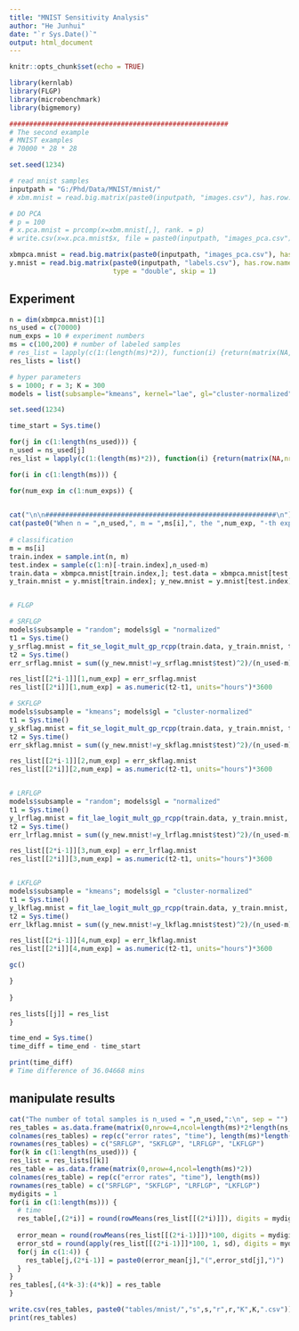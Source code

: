 ```yaml
---
title: "MNIST Sensitivity Analysis"
author: "He Junhui"
date: "`r Sys.Date()`"
output: html_document
---
```


```r
knitr::opts_chunk$set(echo = TRUE)
```

```r
library(kernlab)
library(FLGP)
library(microbenchmark)
library(bigmemory)
```

```r
#######################################################
# The second example
# MNIST examples
# 70000 * 28 * 28

set.seed(1234)
```

```r
# read mnist samples
inputpath = "G:/Phd/Data/MNIST/mnist/"
# xbm.mnist = read.big.matrix(paste0(inputpath, "images.csv"), has.row.names =  TRUE, type = "double", skip = 1)
```

```r
# DO PCA
# p = 100
# x.pca.mnist = prcomp(x=xbm.mnist[,], rank. = p)
# write.csv(x=x.pca.mnist$x, file = paste0(inputpath, "images_pca.csv"))
```

```r
xbmpca.mnist = read.big.matrix(paste0(inputpath, "images_pca.csv"), has.row.names =  TRUE, type = "double", skip = 1)
y.mnist = read.big.matrix(paste0(inputpath, "labels.csv"), has.row.names = TRUE,
                          type = "double", skip = 1)
```

## Experiment


```r
n = dim(xbmpca.mnist)[1]
ns_used = c(70000)
num_exps = 10 # experiment numbers
ms = c(100,200) # number of labeled samples
# res_list = lapply(c(1:(length(ms)*2)), function(i) {return(matrix(NA,nrow=4,ncol=num_exps))})
res_lists = list()
```

```r
# hyper parameters
s = 1000; r = 3; K = 300
models = list(subsample="kmeans", kernel="lae", gl="cluster-normalized", root=TRUE)
```

```r
set.seed(1234)
```

```r
time_start = Sys.time()

for(j in c(1:length(ns_used))) {
n_used = ns_used[j]
res_list = lapply(c(1:(length(ms)*2)), function(i) {return(matrix(NA,nrow=4,ncol=num_exps))})

for(i in c(1:length(ms))) {

for(num_exp in c(1:num_exps)) {
  

cat("\n\n##########################################################\n")  
cat(paste0("When n = ",n_used,", m = ",ms[i],", the ",num_exp, "-th experiment:\n\n"))
  
# classification
m = ms[i]
train.index = sample.int(n, m)
test.index = sample(c(1:n)[-train.index],n_used-m)
train.data = xbmpca.mnist[train.index,]; test.data = xbmpca.mnist[test.index,]
y_train.mnist = y.mnist[train.index]; y_new.mnist = y.mnist[test.index]


# FLGP

# SRFLGP
models$subsample = "random"; models$gl = "normalized"
t1 = Sys.time()
y_srflag.mnist = fit_se_logit_mult_gp_rcpp(train.data, y_train.mnist, test.data, s, r, K, models = models)
t2 = Sys.time()
err_srflag.mnist = sum((y_new.mnist!=y_srflag.mnist$test)^2)/(n_used-m)

res_list[[2*i-1]][1,num_exp] = err_srflag.mnist
res_list[[2*i]][1,num_exp] = as.numeric(t2-t1, units="hours")*3600

# SKFLGP
models$subsample = "kmeans"; models$gl = "cluster-normalized"
t1 = Sys.time()
y_skflag.mnist = fit_se_logit_mult_gp_rcpp(train.data, y_train.mnist, test.data, s, r, K, models = models)
t2 = Sys.time()
err_skflag.mnist = sum((y_new.mnist!=y_skflag.mnist$test)^2)/(n_used-m)

res_list[[2*i-1]][2,num_exp] = err_skflag.mnist
res_list[[2*i]][2,num_exp] = as.numeric(t2-t1, units="hours")*3600


# LRFLGP
models$subsample = "random"; models$gl = "normalized"
t1 = Sys.time()
y_lrflag.mnist = fit_lae_logit_mult_gp_rcpp(train.data, y_train.mnist, test.data, s, r, K, models = models)
t2 = Sys.time()
err_lrflag.mnist = sum((y_new.mnist!=y_lrflag.mnist$test)^2)/(n_used-m)

res_list[[2*i-1]][3,num_exp] = err_lrflag.mnist
res_list[[2*i]][3,num_exp] = as.numeric(t2-t1, units="hours")*3600


# LKFLGP
models$subsample = "kmeans"; models$gl = "cluster-normalized"
t1 = Sys.time()
y_lkflag.mnist = fit_lae_logit_mult_gp_rcpp(train.data, y_train.mnist, test.data, s, r, K, models = models)
t2 = Sys.time()
err_lkflag.mnist = sum((y_new.mnist!=y_lkflag.mnist$test)^2)/(n_used-m)

res_list[[2*i-1]][4,num_exp] = err_lkflag.mnist
res_list[[2*i]][4,num_exp] = as.numeric(t2-t1, units="hours")*3600

gc()

}
  
}

res_lists[[j]] = res_list
}

time_end = Sys.time()
time_diff = time_end - time_start
```

```r
print(time_diff)
# Time difference of 36.04668 mins
```


## manipulate results
```r
cat("The number of total samples is n_used = ",n_used,":\n", sep = "")
res_tables = as.data.frame(matrix(0,nrow=4,ncol=length(ms)*2*length(ns_used)))
colnames(res_tables) = rep(c("error rates", "time"), length(ms)*length(ns_used))
rownames(res_tables) = c("SRFLGP", "SKFLGP", "LRFLGP", "LKFLGP")
for(k in c(1:length(ns_used))) {
res_list = res_lists[[k]]
res_table = as.data.frame(matrix(0,nrow=4,ncol=length(ms)*2))
colnames(res_table) = rep(c("error rates", "time"), length(ms))
rownames(res_table) = c("SRFLGP", "SKFLGP", "LRFLGP", "LKFLGP")
mydigits = 1
for(i in c(1:length(ms))) {
  # time
  res_table[,(2*i)] = round(rowMeans(res_list[[(2*i)]]), digits = mydigits)
  
  error_mean = round(rowMeans(res_list[[(2*i-1)]])*100, digits = mydigits)
  error_std = round(apply(res_list[[(2*i-1)]]*100, 1, sd), digits = mydigits)
  for(j in c(1:4)) {
    res_table[j,(2*i-1)] = paste0(error_mean[j],"(",error_std[j],")")
  }
}
res_tables[,(4*k-3):(4*k)] = res_table
}

```

```r
write.csv(res_tables, paste0("tables/mnist/","s",s,"r",r,"K",K,".csv"))
print(res_tables)
```

